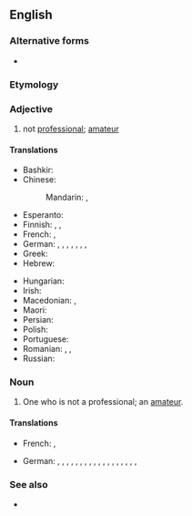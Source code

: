{{also|non-professional}}
==English==

===Alternative forms===
* {{l|en|non-professional}}

===Etymology===
{{prefix|en|non|professional}}

===Adjective===
{{en-adj|-}}

# not [[professional]]; [[amateur]]

====Translations====
{{trans-top|not professional}}
* Bashkir: {{t|ba|һәүәҫкәр|sc=Cyrl}}
* Chinese:
*: Mandarin: {{t+|cmn|業餘|sc=Hani}}, {{t+|cmn|业余|tr=yèyú|sc=Hani}}
* Esperanto: {{t|eo|amatora}}
* Finnish: {{t|fi|[[harrastelija]][[-mainen|mainen]]}}, {{t+|fi|harrastelija|alt=harrastelija-}}, {{t+|fi|amatööri|alt=amatööri-}}
* French: {{t+|fr|non-professionnel}}, {{t+|fr|amateur}}
* German: {{t|de|Amateur-}}, {{t|de|Laien-}}, {{t|de|Hobby-}}, {{t|de|Freizeit-}}, {{t|de|unprofessionell}}, {{t|de|amateurhaft}}, {{t|de|dilettantenhaft}}, {{t|de|laienhaft}}
* Greek: {{t|el|[[μη]] [[επαγγελματικός]]}}
* Hebrew: {{t+|he|חובבני|m|tr=khovevaní|sc=Hebr}}
{{trans-mid}}
* Hungarian: {{t+|hu|amatőr}}
* Irish: {{t|ga|amaitéarach}}
* Macedonian: {{t|mk|аматерски|tr=amatérski|sc=Cyrl}}, {{t|mk|лаички|tr=láički|sc=Cyrl}}
* Maori: {{t|mi|runaruna}}
* Persian: {{t+|fa|آماتور|tr=âmâtor|sc=fa-Arab}}
* Polish: {{t+|pl|amatorski|m}}
* Portuguese: {{t+|pt|amador}}
* Romanian: {{t+|ro|amator|m|n}}, {{t+|ro|amator|m|n}}, {{t|ro|neprofesional|m|n}}
* Russian: {{t+|ru|люби́тельский}}
{{trans-bottom}}

===Noun===
{{en-noun}}

# One who is not a professional; an [[amateur]].

====Translations====
{{trans-top|amateur}}
* French: {{t+|fr|non-professionnel}}, {{t+|fr|amateur}}
{{trans-mid}}
* German: {{t+|de|Amateur|m}}, {{t|de|Amateurin|f}}, {{t|de|Nichtprofessioneller|m}}, {{t|de|Nichtprofessionelle|f}}, {{t|de|Amateur-}}, {{t|de|Laien-}}, {{t|de|Freizeit-}}, {{t+|de|Laie|m}}, {{t|de|Laiin|f}}, {{t|de|Nichtfachmann|m}}, {{t|de|Nichtfachfrau|f}}, {{t+|de|Dilettant|m}}, {{t+|de|Dilettantin|f}}, {{t+|de|Stümper|m}}, {{t|de|Stümperin|f}}, {{t|de|Murkser|m}}, {{t|de|Murkserin|f}}, {{t|de|Nichtskönner|m}}, {{t|de|Nichtskönnerin|f}}
{{trans-bottom}}

===See also===
* {{l|en|unprofessional}}